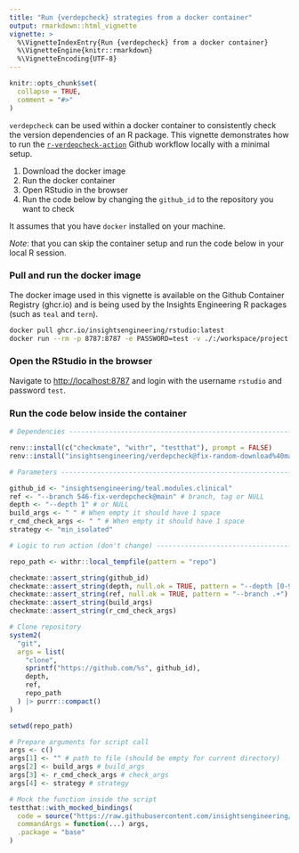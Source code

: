 ```yaml
---
title: "Run {verdepcheck} strategies from a docker container"
output: rmarkdown::html_vignette
vignette: >
  %\VignetteIndexEntry{Run {verdepcheck} from a docker container}
  %\VignetteEngine{knitr::rmarkdown}
  %\VignetteEncoding{UTF-8}
---
```


```r
knitr::opts_chunk$set(
  collapse = TRUE,
  comment = "#>"
)
```

`verdepcheck` can be used within a docker container to consistently check the version dependencies of an R package.
This vignette demonstrates how to run the [`r-verdepcheck-action`](https://github.com/insightsengineering/r-verdepcheck-action) Github workflow locally with a minimal setup.

1. Download the docker image
1. Run the docker container
1. Open RStudio in the browser
1. Run the code below by changing the `github_id` to the repository you want to check

It assumes that you have `docker` installed on your machine.

_Note_: that you can skip the container setup and run the code below in your local R session.

### Pull and run the docker image

The docker image used in this vignette is available on the Github Container Registry (ghcr.io) and is being used by the Insights Engineering R packages (such as `teal` and `tern`).

```bash
docker pull ghcr.io/insightsengineering/rstudio:latest
docker run --rm -p 8787:8787 -e PASSWORD=test -v ./:/workspace/project ghcr.io/insightsengineering/rstudio
```

### Open the RStudio in the browser

Navigate to [http://localhost:8787](http://localhost:8788) and login with the username `rstudio` and password `test`.

### Run the code below inside the container

```r
# Dependencies -----------------------------------------------------------------

renv::install(c("checkmate", "withr", "testthat"), prompt = FALSE)
renv::install("insightsengineering/verdepcheck@fix-random-download%40main", prompt = FALSE)

# Parameters -------------------------------------------------------------------

github_id <- "insightsengineering/teal.modules.clinical"
ref <- "--branch 546-fix-verdepcheck@main" # branch, tag or NULL
depth <- "--depth 1" # or NULL
build_args <- " " # When empty it should have 1 space
r_cmd_check_args <- " " # When empty it should have 1 space
strategy <- "min_isolated"

# Logic to run action (don't change) -------------------------------------------

repo_path <- withr::local_tempfile(pattern = "repo")

checkmate::assert_string(github_id)
checkmate::assert_string(depth, null.ok = TRUE, pattern = "--depth [0-9]+")
checkmate::assert_string(ref, null.ok = TRUE, pattern = "--branch .+")
checkmate::assert_string(build_args)
checkmate::assert_string(r_cmd_check_args)

# Clone repository
system2(
  "git",
  args = list(
    "clone", 
    sprintf("https://github.com/%s", github_id), 
    depth,
    ref,
    repo_path
  ) |> purrr::compact()
)

setwd(repo_path)

# Prepare arguments for script call
args <- c()
args[1] <- "" # path to file (should be empty for current directory)
args[2] <- build_args # build_args
args[3] <- r_cmd_check_args # check_args
args[4] <- strategy # strategy

# Mock the function inside the script
testthat::with_mocked_bindings(
  code = source("https://raw.githubusercontent.com/insightsengineering/r-verdepcheck-action/main/script.R"),
  commandArgs = function(...) args, 
  .package = "base"
)
```


